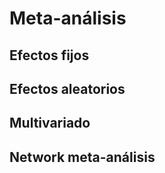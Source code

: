 # Meta-análisis {#meta}

## Efectos fijos

## Efectos aleatorios

## Multivariado

## Network meta-análisis
